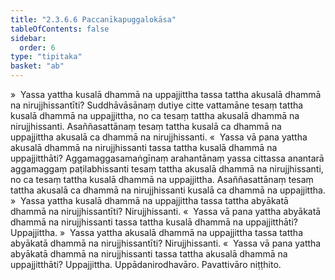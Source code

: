 ```yaml
---
title: "2.3.6.6 Paccanīkapuggalokāsa"
tableOfContents: false
sidebar:
  order: 6
type: "tipitaka"
basket: "ab"
---
```



<DynamicBreadcrumb />

<Division number="227">

<Paragraph number="944">
»  Yassa yattha kusalā dhammā na uppajjittha tassa tattha akusalā dhammā na nirujjhissantīti?
</Paragraph>

<Paragraph number="945">
Suddhāvāsānaṃ dutiye citte vattamāne tesaṃ tattha kusalā dhammā na uppajjittha, no ca tesaṃ tattha akusalā dhammā na nirujjhissanti. Asaññasattānaṃ tesaṃ tattha kusalā ca dhammā na uppajjittha akusalā ca dhammā na nirujjhissanti.
</Paragraph>

<Paragraph number="946">
«  Yassa vā pana yattha akusalā dhammā na nirujjhissanti tassa tattha kusalā dhammā na uppajjitthāti?
</Paragraph>

<Paragraph number="947">
Aggamaggasamaṅgīnaṃ arahantānaṃ yassa cittassa anantarā aggamaggaṃ paṭilabhissanti tesaṃ tattha akusalā dhammā na nirujjhissanti, no ca tesaṃ tattha kusalā dhammā na uppajjittha. Asaññasattānaṃ tesaṃ tattha akusalā ca dhammā na nirujjhissanti kusalā ca dhammā na uppajjittha.
</Paragraph>

<Paragraph number="948">
»  Yassa yattha kusalā dhammā na uppajjittha tassa tattha abyākatā dhammā na nirujjhissantīti? Nirujjhissanti.
</Paragraph>

<Paragraph number="949">
«  Yassa vā pana yattha abyākatā dhammā na nirujjhissanti tassa tattha kusalā dhammā na uppajjitthāti? Uppajjittha.
</Paragraph>

</Division>
<Division number="228">

<Paragraph number="950">
»  Yassa yattha akusalā dhammā na uppajjittha tassa tattha abyākatā dhammā na nirujjhissantīti? Nirujjhissanti.
</Paragraph>

<Paragraph number="951">
«  Yassa vā pana yattha abyākatā dhammā na nirujjhissanti tassa tattha akusalā dhammā na uppajjitthāti? Uppajjittha.

</Paragraph>
</Division>

<Paragraph number="952" type="center">
Uppādanirodhavāro.



</Paragraph>

<Paragraph number="953" type="center">
Pavattivāro niṭṭhito.
</Paragraph>